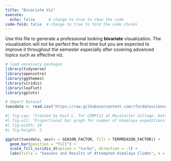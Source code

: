 ```yaml
---
title: "Bivariate Viz"
execute: 
  echo: false      # change to true to show the code
code-fold: false  # change to true to fold the code chunks
---
```


Use this file to generate a professional looking **bivariate** visualization.  The visualization will not be perfect the first time but you are expected to improve it throughout the semester especially after covering advanced topics such as effective viz.

```r
# load necessary packages
library(tidyverse)
library(openintro)
library(ggthemes)
library(viridis)
library(leaflet)
library(gplots)
```

```r
# Import Dataset
tuesdata <- read.csv("https://raw.githubusercontent.com/rfordatascience/tidytuesday/main/data/2025/2025-01-21/exped_tidy.csv")
```

```r
#| fig-cap: "Created by Dust L. for COMP112 at Macalester College. Data from [TidyTuesday](https://github.com/rfordatascience/tidytuesday/blob/main/data/2025/2025-01-21/readme.md)"
#| fig-alt: "Proportional bar graph for number of Himalaya expeditions in each season and their outcomes. Each bar has colored segments corresponding to each expedition result. Even proportionally, Spring and Autumn have the highest amount of main peak and subpeak successes, while Summer and Winter have high amounts of termination due to bad conditions or weather."
#| fig-width: 10
#| fig-height: 5

ggplot(tuesdata, aes(x = SEASON_FACTOR, fill = TERMREASON_FACTOR)) +
  geom_bar(position = "fill") +
  scale_fill_viridis_d(option = "turbo", direction = -1) +
  labs(title = "Seasons and Results of Attempted Himalaya Climbs", x = "Season", y = "% Climbs", fill = "Result")
```
